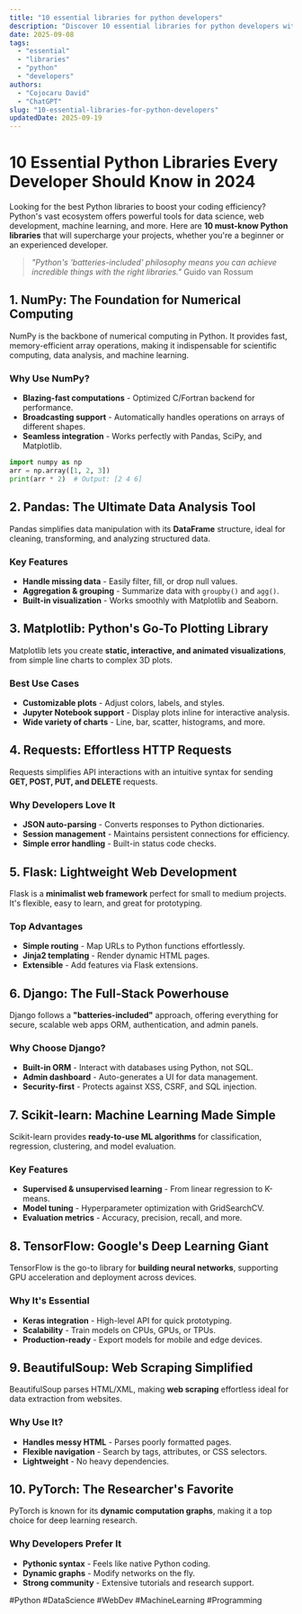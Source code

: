 ```yaml
---
title: "10 essential libraries for python developers"
description: "Discover 10 essential libraries for python developers with this in-depth guide, providing actionable insights and practical tips to boost your knowledge and results."
date: 2025-09-08
tags:
  - "essential"
  - "libraries"
  - "python"
  - "developers"
authors:
  - "Cojocaru David"
  - "ChatGPT"
slug: "10-essential-libraries-for-python-developers"
updatedDate: 2025-09-19
---
```


# 10 Essential Python Libraries Every Developer Should Know in 2024  

Looking for the best Python libraries to boost your coding efficiency? Python's vast ecosystem offers powerful tools for data science, web development, machine learning, and more. Here are **10 must-know Python libraries** that will supercharge your projects, whether you're a beginner or an experienced developer.  

> *"Python's 'batteries-included' philosophy means you can achieve incredible things with the right libraries."*   Guido van Rossum  

## 1. NumPy: The Foundation for Numerical Computing  

NumPy is the backbone of numerical computing in Python. It provides fast, memory-efficient array operations, making it indispensable for scientific computing, data analysis, and machine learning.  

### Why Use NumPy?  
- **Blazing-fast computations** - Optimized C/Fortran backend for performance.  
- **Broadcasting support** - Automatically handles operations on arrays of different shapes.  
- **Seamless integration** - Works perfectly with Pandas, SciPy, and Matplotlib.  

```python
import numpy as np  
arr = np.array([1, 2, 3])  
print(arr * 2)  # Output: [2 4 6]  
```  

## 2. Pandas: The Ultimate Data Analysis Tool  

Pandas simplifies data manipulation with its **DataFrame** structure, ideal for cleaning, transforming, and analyzing structured data.  

### Key Features  
- **Handle missing data** - Easily filter, fill, or drop null values.  
- **Aggregation & grouping** - Summarize data with `groupby()` and `agg()`.  
- **Built-in visualization** - Works smoothly with Matplotlib and Seaborn.  

## 3. Matplotlib: Python's Go-To Plotting Library  

Matplotlib lets you create **static, interactive, and animated visualizations**, from simple line charts to complex 3D plots.  

### Best Use Cases  
- **Customizable plots** - Adjust colors, labels, and styles.  
- **Jupyter Notebook support** - Display plots inline for interactive analysis.  
- **Wide variety of charts** - Line, bar, scatter, histograms, and more.  

## 4. Requests: Effortless HTTP Requests  

Requests simplifies API interactions with an intuitive syntax for sending **GET, POST, PUT, and DELETE** requests.  

### Why Developers Love It  
- **JSON auto-parsing** - Converts responses to Python dictionaries.  
- **Session management** - Maintains persistent connections for efficiency.  
- **Simple error handling** - Built-in status code checks.  

## 5. Flask: Lightweight Web Development  

Flask is a **minimalist web framework** perfect for small to medium projects. It's flexible, easy to learn, and great for prototyping.  

### Top Advantages  
- **Simple routing** - Map URLs to Python functions effortlessly.  
- **Jinja2 templating** - Render dynamic HTML pages.  
- **Extensible** - Add features via Flask extensions.  

## 6. Django: The Full-Stack Powerhouse  

Django follows a **"batteries-included"** approach, offering everything for secure, scalable web apps ORM, authentication, and admin panels.  

### Why Choose Django?  
- **Built-in ORM** - Interact with databases using Python, not SQL.  
- **Admin dashboard** - Auto-generates a UI for data management.  
- **Security-first** - Protects against XSS, CSRF, and SQL injection.  

## 7. Scikit-learn: Machine Learning Made Simple  

Scikit-learn provides **ready-to-use ML algorithms** for classification, regression, clustering, and model evaluation.  

### Key Features  
- **Supervised & unsupervised learning** - From linear regression to K-means.  
- **Model tuning** - Hyperparameter optimization with GridSearchCV.  
- **Evaluation metrics** - Accuracy, precision, recall, and more.  

## 8. TensorFlow: Google's Deep Learning Giant  

TensorFlow is the go-to library for **building neural networks**, supporting GPU acceleration and deployment across devices.  

### Why It's Essential  
- **Keras integration** - High-level API for quick prototyping.  
- **Scalability** - Train models on CPUs, GPUs, or TPUs.  
- **Production-ready** - Export models for mobile and edge devices.  

## 9. BeautifulSoup: Web Scraping Simplified  

BeautifulSoup parses HTML/XML, making **web scraping** effortless ideal for data extraction from websites.  

### Why Use It?  
- **Handles messy HTML** - Parses poorly formatted pages.  
- **Flexible navigation** - Search by tags, attributes, or CSS selectors.  
- **Lightweight** - No heavy dependencies.  

## 10. PyTorch: The Researcher's Favorite  

PyTorch is known for its **dynamic computation graphs**, making it a top choice for deep learning research.  

### Why Developers Prefer It  
- **Pythonic syntax** - Feels like native Python coding.  
- **Dynamic graphs** - Modify networks on the fly.  
- **Strong community** - Extensive tutorials and research support.  

#Python #DataScience #WebDev #MachineLearning #Programming